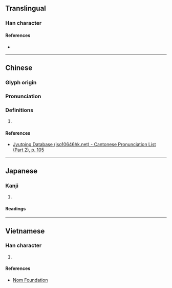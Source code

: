 {{character info/new}}
==Translingual==

===Han character===
{{Han char|rn=59|rad=彡|as=04|sn=7|four=|canj=YKHHH|ids=⿺文彡}}

====References====
* {{Han ref|kx=0363.070|dkj=09971|dj=0682.020|hdz=20853.030|uh=5F63|ud=24419}}

----

==Chinese==
{{zh-forms}}

===Glyph origin===
{{Han etym}}

===Pronunciation===
{{zh-pron
|m=wén
|c=man4
|mc=y
|oc=y
}}

===Definitions===
{{zh-hanzi}}

# {{rfdef|zh}}

====References====
* [http://www.iso10646hk.net/jp/document/download.jsp Jyutping Database (iso10646hk.net) - Cantonese Pronunciation List (Part 2), p. 105]

----

==Japanese==

===Kanji===
{{ja-kanji|grade=|rs=彡04}}

# {{defn|lang=ja|sort=彡04}}

====Readings====
{{ja-readings
|goon=もん
|kanon=ぶん
|kun=あや-}}

----

==Vietnamese==

===Han character===
{{vi-readings|rs=彡04|hanviet=vằn}}

# {{defn|lang=vi|sort=彡04}}

====References====
* [http://nomfoundation.org/common/nom_details.php?codepoint=5f63 Nom Foundation]